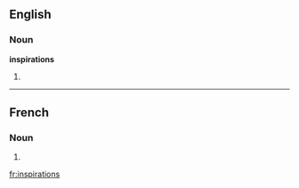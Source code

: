 ==English==

===Noun===
'''inspirations'''

# {{plural of|[[inspiration]]}}

----

==French==

===Noun===
{{infl|fr|plural}} {{f|p}}

# {{plural of|inspiration|lang=French}}

[[fr:inspirations]]